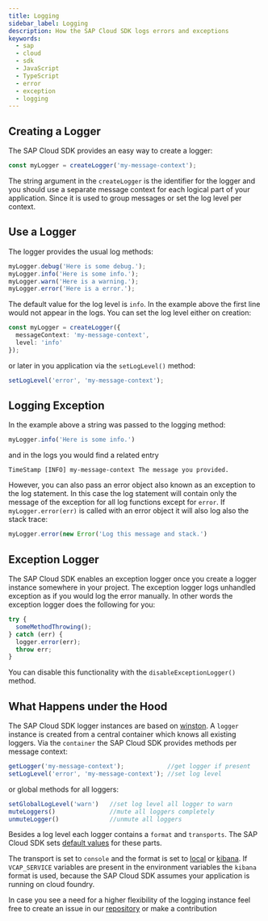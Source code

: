 ```yaml
---
title: Logging
sidebar_label: Logging
description: How the SAP Cloud SDK logs errors and exceptions
keywords:
  - sap
  - cloud
  - sdk
  - JavaScript
  - TypeScript
  - error
  - exception
  - logging
---
```


## Creating a Logger

The SAP Cloud SDK provides an easy way to create a logger:

```ts
const myLogger = createLogger('my-message-context');
```

The string argument in the `createLogger` is the identifier for the logger and you should use a separate message context for each logical part of your application.
Since it is used to group messages or set the log level per context.

## Use a Logger

The logger provides the usual log methods:

```ts
myLogger.debug('Here is some debug.');
myLogger.info('Here is some info.');
myLogger.warn('Here is a warning.');
myLogger.error('Here is a error.');
```

The default value for the log level is `info`.
In the example above the first line would not appear in the logs.
You can set the log level either on creation:

```ts
const myLogger = createLogger({
  messageContext: 'my-message-context',
  level: 'info'
});
```

or later in you application via the `setLogLevel()` method:

```ts
setLogLevel('error', 'my-message-context');
```

## Logging Exception

In the example above a string was passed to the logging method:

```ts
myLogger.info('Here is some info.')
```

and in the logs you would find a related entry

```
TimeStamp [INFO] my-message-context The message you provided.
```

However, you can also pass an error object also known as an exception to the log statement.
In this case the log statement will contain only the message of the exception for all log functions except for `error`.
If `myLogger.error(err)` is called with an error object it will also log also the stack trace:

```ts
myLogger.error(new Error('Log this message and stack.')
```

## Exception Logger

The SAP Cloud SDK enables an exception logger once you create a logger instance somewhere in your project.
The exception logger logs unhandled exception as if you would log the error manually.
In other words the exception logger does the following for you:

```ts
try {
  someMethodThrowing();
} catch (err) {
  logger.error(err);
  throw err;
}
```

You can disable this functionality with the `disableExceptionLogger()` method.

## What Happens under the Hood

The SAP Cloud SDK logger instances are based on [winston](https://github.com/winstonjs/winston).
A `logger` instance is created from a central container which knows all existing loggers.
Via the `container` the SAP Cloud SDK provides methods per message context:

```ts
getLogger('my-message-context');            //get logger if present
setLogLevel('error', 'my-message-context'); //set log level
```

or global methods for all loggers:

```ts
setGlobalLogLevel('warn')   //set log level all logger to warn
muteLoggers()               //mute all loggers completely
unmuteLogger()              //unmute all loggers
```

Besides a log level each logger contains a `format` and `transports`.
The SAP Cloud SDK sets [default values](https://github.com/SAP/cloud-sdk-js/blob/c8f11d600efbc28b6f6a89dec8552c518e204a0b/packages/util/src/logger/cloud-sdk-logger.ts#L97-L123) for these parts.

The transport is set to `console` and the format is set to [local](https://github.com/SAP/cloud-sdk-js/blob/main/packages/util/src/logger/format/local.ts) or [kibana](https://github.com/SAP/cloud-sdk-js/blob/main/packages/util/src/logger/format/kibana.ts).
If `VCAP_SERVICE` variables are present in the environment variables the `kibana` format is used, because the SAP Cloud SDK assumes your application is running on cloud foundry.

In case you see a need for a higher flexibility of the logging instance feel free to create an issue in our [repository](https://github.com/SAP/cloud-sdk-js) or make a contribution

